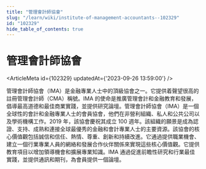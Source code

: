 ```yaml
---
title: "管理會計師協會"
slug: "/learn/wiki/institute-of-management-accountants--102329"
id: "102329"
hide_table_of_contents: true
---
```



# 管理會計師協會

<ArticleMeta id={102329} updatedAt={'2023-09-26 13:59:00'} />
<div className='border-solid border-b border-t-0 my-4 border-[var(--ifm-color-gray-300)]' />

管理會計師協會（IMA）是金融專業人士中的頂級協會之一。它提供着聲望很高的註冊管理會計師（CMA）稱號。IMA 的使命是推廣管理會計和金融教育和發展，倡導最高道德和最佳商業實踐，並提供研究論壇。管理會計師協會（IMA）是一個全球性的會計和金融專業人士的會員協會，他們在非營利組織、私人和公共公司以及學術機構工作。2019 年，該協會慶祝其成立 100 週年。該組織的願景是成為認證、支持、成熟和連接全球最優秀的金融和會計專業人士的主要資源。該協會的核心價值觀包括誠信和信任、熱情、尊重、創新和持續改進。它通過提供職業機會、建立一個行業專業人員的網絡和發展合作伙伴關係來實現這些核心價值觀。它提供教育項目以增加領導機會和擴展專業知識。IMA 通過促進前瞻性研究和行業最佳實踐，並提供通訊和期刊，為會員提供一個論壇。
